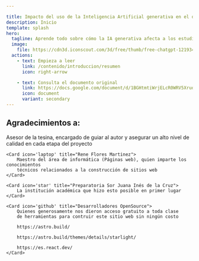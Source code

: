 ```yaml
---

title: Impacto del uso de la Inteligencia Artificial generativa en el desempeño académico de los estudiantes de nivel superior
description: Inicio
template: splash
hero:
  tagline: Aprende todo sobre cómo la IA generativa afecta a los estudiantes universitarios
  image:
    file: https://cdn3d.iconscout.com/3d/free/thumb/free-chatgpt-12193414-9940790.png?f=webp
  actions:
    - text: Empieza a leer
      link: /contenido/introduccion/resumen
      icon: right-arrow

    - text: Consulta el documento original
      link: https://docs.google.com/document/d/1BGHtmtiWrjELcR0WRV5Xrud7-VzG8LdHymcPb1vCltM/edit?usp=sharing
      icon: document
      variant: secondary
---
```




## Agradecimientos a:
<CardGrid>
	<Card icon='open-book' title="David Alejandro Barroso Trujillo">
		Asesor de la tesina, encargado de guiar al autor y asegurar un alto
		nivel de calidad en cada etapa del proyecto
	</Card>

	<Card icon='laptop' title="Rene Flores Martinez">
		Maestro del área de informática (Páginas web), quien imparte los conocimientos
		técnicos relacionados a la construcción de sitios web
	</Card>

	<Card icon='star' title="Preparatoria Sor Juana Inés de la Cruz">
		La institución académica que hizo esto posible en primer lugar
	</Card>

	<Card icon='github' title="Desarrolladores OpenSource">
		Quienes generosamente nos dieron acceso gratuito a toda clase
		de herramientas para contruir este sitio web sin ningún costo

		https://astro.build/

		https://astro.build/themes/details/starlight/

		https://es.react.dev/
	</Card>

</CardGrid>
